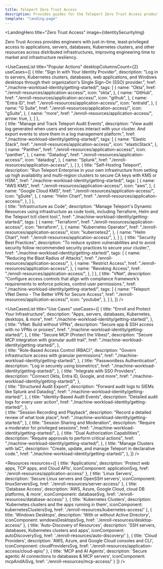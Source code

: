 ```yaml
---
title: Teleport Zero Trust Access
description: Provides guides for the Teleport Zero Trust Access product.
template: "landing-page"
---
```




<LandingHero
  title="Zero Trust Access"
  image={IdentitySecurityImg}
>
  Zero Trust Access provides engineers with just-in-time, least‐privileged
  access to applications, servers, databases, Kubernetes clusters, and other
  resources across distributed infrastructures, improving engineering time to
  market and infrastructure resiliency.
</LandingHero>

<UseCasesList
  title="Popular Actions"
  desktopColumnsCount={2}
  useCases={[
    {
      title: "Sign In with Your Identity Provider",
      description: "Log in to servers, Kubernetes clusters, databases, web applications, and Windows desktops through their organization's Single Sign-On (SSO) provider.",
      href: "./machine-workload-identity/getting-started/",
      tags: [
        {
          name: "Okta",
          href: "./enroll-resources/application-access/",
          icon: "okta",
        },
        {
          name: "GitHub",
          href: "./enroll-resources/application-access/",
          icon: "github",
        },
        {
          name: "Entra ID",
          href: "./enroll-resources/application-access/",
          icon: "entraId",
        },
        {
          name: "G Suite",
          href: "./enroll-resources/application-access/",
          icon: "gSuite",
        },
       {
          name: "more",
          href: "./enroll-resources/application-access/",
          arrow: true,
        },
      ]
    },  
    {
      title: "Manage and Track Teleport Audit Events",
      description: "View audit log generated when users and services interact with your cluster. And export events to store them in a log management platform.",
      href: "./machine-workload-identity/getting-started/",
      tags: [
        {
          name: "Elastic Stack",
          href: "./enroll-resources/application-access/",
          icon: "elasticStack",
        },
        {
          name: "Panther",
          href: "./enroll-resources/application-access/",
          icon: "panther",
        },
        {
          name: "Datadog",
          href: "./enroll-resources/application-access/",
          icon: "datadog",
        },
        {
          name: "Splunk",
          href: "./enroll-resources/application-access/",
        },
      ]
    },
    {
      title: "Self-Hosting Teleport",
      description: "Run Teleport Enterprise in your own infrastructure from setting up high availability and multi-region clusters to secure CA keys with KMS or HSM.",
      href: "./machine-workload-identity/getting-started/",
      tags: [
        {
          name: "AWS KMS",
          href: "./enroll-resources/application-access/",
          icon: "aws",
        },
        {
          name: "Google Cloud KMS",
          href: "./enroll-resources/application-access/",
          icon: "gSuite",
        },
        {
          name: "Helm Chart",
          href: "./enroll-resources/application-access/",
        },
      ]
    },  
    {
      title: "Infrastructure as Code",
      description: "Manage Teleport's Dynamic Resources using infrastructure as code tools, including Terraform, Helm and the Teleport tctl client tool.",
      href: "./machine-workload-identity/getting-started/",
      tags: [
        {
          name: "Terraform",
          href: "./enroll-resources/application-access/",
          icon: "terraform",
        },
        {
          name: "Kubernetes Operator",
          href: "./enroll-resources/application-access/",
          icon: "kubernetes2",
        },
        {
          name: "Helm Chart",
          href: "./enroll-resources/application-access/",
        },
      ]
    },
    {
      title: "Security Best Practices",
      description: "To reduce system vulnerabilities and to avoid security follow recommended security practices to secure your cluster.",
      href: "./machine-workload-identity/getting-started/",
      tags: [
        {
          name: "Reducing the Blast Radius of Attacks",
          href: "./enroll-resources/application-access/",
        },
        {
          name: "Restrict Access",
          href: "./enroll-resources/application-access/",
        },
        {
          name: "Revoking Access",
          href: "./enroll-resources/application-access/",
        },
      ]
    },
    {
      title: "VNet",
      description: "Configure access controls that align with compliance framework’s requirements to enforce policies, control user permissions.",
      href: "./machine-workload-identity/getting-started/",
      tags: [
        {
          name: "Teleport VNet Demo - The Better VPN for Secure Access",
          href: "./enroll-resources/application-access/",
          icon: "youtube",
        },
      ]
    },
  ]}
/>

<UseCasesList
  title="Use Cases"
  useCases={[
    {
      title: "Enroll and Protect Your Infrastructure",
      description: "Apps, servers, databases, Kubernetes, desktops, & more",
      href: "./machine-workload-identity/getting-started/",
    },  
    {
      title: "VNet: Build without VPNs",
      description: "Secure app & SSH access with no VPNs or proxies",
      href: "./machine-workload-identity/getting-started/",
    },
    {
      title: "Secure MCP (Protect the Vibes)",
      description: "Secure MCP integration with granular audit trail",
      href: "./machine-workload-identity/getting-started/",
    },  
    {
      title: "Role-Based Access Control (RBAC)",
      description: "Govern infrastructure access with granular permissions",
      href: "./machine-workload-identity/getting-started/",
    },
    {
      title: "Passwordless Authentication",
      description: "Log in securely using biometrics",
      href: "./machine-workload-identity/getting-started/",
    },
    {
      title: "Integrate with SSO Providers",
      description: "Connect Okta, Entra ID, Google, and more",
      href: "./machine-workload-identity/getting-started/",
    },  
    {
      title: "Structured Audit Export",
      description: "Forward audit logs to SIEMs like Splunk and Datadog",
      href: "./machine-workload-identity/getting-started/",
    },
    {
      title: "Identity-Based Audit Events",
      description: "Detailed audit logs for every user action",
      href: "./machine-workload-identity/getting-started/",
    },  
    {
      title: "Session Recording and Playback",
      description: "Record a detailed review of what took place",
      href: "./machine-workload-identity/getting-started/",
    },
    {
      title: "Session Sharing and Moderation",
      description: "Require a moderator for privileged sessions",
      href: "./machine-workload-identity/getting-started/",
    },
    {
      title: "Dual Authorization Capabilities",
      description: "Require approvals to perform critical actions",
      href: "./machine-workload-identity/getting-started/",
    },
    {
      title: "Manage Clusters with IaC",
      description: "Create, update, and manage Teleport in declarative code.",
      href: "./machine-workload-identity/getting-started/",
    },
  ]}
/>

<Resources
  resources={[
    {
      title: 'Applications',
      description: 'Protect web apps, TCP apps, and Cloud APIs',
      iconComponent: applicationSvg,
      href: './enroll-resources/application-access/'
    },
    {
      title: 'Linux Servers',
      description: 'Secure Linux servers and OpenSSH servers',
      iconComponent: linuxServersSvg,
      href: './enroll-resources/server-access/'
    },
    {
      title: 'Database Access',
      description: 'AWS, Azure, Google Cloud, cloud DB platforms, & more',
      iconComponent: databaseSvg,
      href: './enroll-resources/database-access/'
    },
    {
      title: 'Kubernetes Clusters',
      description: 'Kubernetes clusters and the apps running in them',
      iconComponent: kubernetesClustersSvg,
      href: './enroll-resources/kubernetes-access/'
    },
    {
      title: 'Windows Desktops',
      description: 'With or without Active Directory',
      iconComponent: windowsDesktopsSvg,
      href: './enroll-resources/desktop-access/'
    },
    {
      title: 'Auto-Discovery of Resources',
      description: 'SSH servers, databases, Kubernetes clusters and apps',
      iconComponent: autoDiscoverySvg,
      href: './enroll-resources/auto-discovery/'
    },
    {
      title: 'Cloud Providers',
      description: 'AWS, Azure, and Google Cloud consoles and CLI',
      iconComponent: cloudProvidersSvg,
      href: './enroll-resources/application-access/cloud-apis/'
    },
    {
      title: 'MCP and AI Agents',
      description: 'Secure agentic AI connections to databases & MCP servers',
      iconComponent: mcpAndAiSvg,
      href: './enroll-resources/mcp-access/'
    }
  ]}
/>